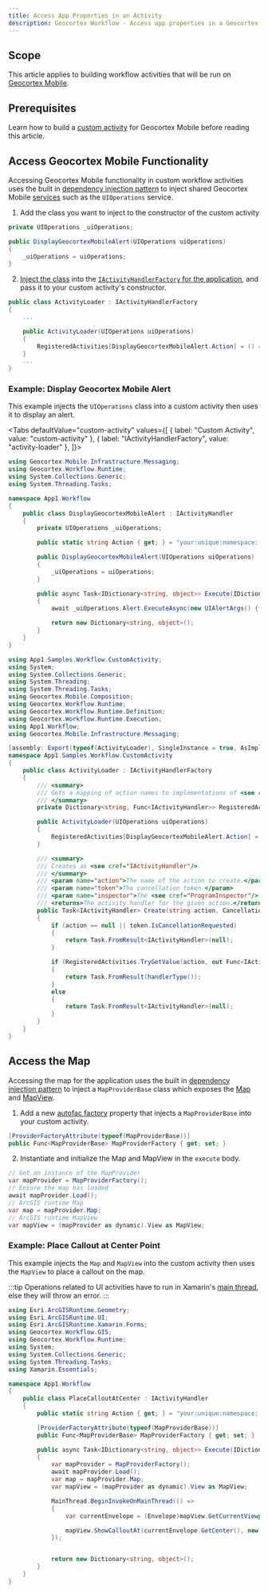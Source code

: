 ```yaml
---
title: Access App Properties in an Activity
description: Geocortex Workflow - Access app properties in a Geocortex Mobile workflow activity
---
```



## Scope

This article applies to building workflow activities that will be run on [Geocortex Mobile](https://www.geocortex.com/products/gxm/).

## Prerequisites

<MobilePrereqs />

Learn how to build a [custom activity](usecases-mobile-implement-custom-activity.mdx) for Geocortex Mobile before reading this article.

## Access Geocortex Mobile Functionality

Accessing Geocortex Mobile functionality in custom workflow activities uses the built in [dependency injection pattern](../mobile/sdk-dependency-injection.mdx) to inject shared Geocortex Mobile [services](../mobile/concepts-components-services.mdx) such as the `UIOperations` service.

1. Add the class you want to inject to the constructor of the custom activity

```csharp
private UIOperations _uiOperations;

public DisplayGeocortexMobileAlert(UIOperations uiOperations)
{
    _uiOperations = uiOperations;
}
```

2. [Inject the class](../mobile/sdk-dependency-injection.mdx) into the [`IActivityHandlerFactory` for the application](usecases-mobile-implement-custom-activity.mdx#register-the-activity-with-the-iactivityhandlerfactory), and pass it to your custom activity's constructor.

```csharp
public class ActivityLoader : IActivityHandlerFactory
{
    ...

    public ActivityLoader(UIOperations uiOperations)
    {
        RegisteredActivities[DisplayGeocortexMobileAlert.Action] = () => new DisplayGeocortexMobileAlert(uiOperations);
    }
    ...
}
```

### Example: Display Geocortex Mobile Alert

This example injects the `UIOperations` class into a custom activity then uses it to display an alert.

<Tabs
  defaultValue="custom-activity"
  values={[
    { label: "Custom Activity", value: "custom-activity" },
    { label: "IActivityHandlerFactory", value: "activity-loader" },
  ]}>
<TabItem value="custom-activity">

```csharp
using Geocortex.Mobile.Infrastructure.Messaging;
using Geocortex.Workflow.Runtime;
using System.Collections.Generic;
using System.Threading.Tasks;

namespace App1.Workflow
{
    public class DisplayGeocortexMobileAlert : IActivityHandler
    {
        private UIOperations _uiOperations;

        public static string Action { get; } = "your:unique:namespace::DisplayGeocortexMobileAlert";

        public DisplayGeocortexMobileAlert(UIOperations uiOperations)
        {
            _uiOperations = uiOperations;
        }

        public async Task<IDictionary<string, object>> Execute(IDictionary<string, object> inputs, IActivityContext context)
        {
            await _uiOperations.Alert.ExecuteAsync(new UIAlertArgs() { Title = "It's dangerous to go alone.", Message = "Take this!", ButtonText = "*take sword*" });

            return new Dictionary<string, object>();
        }
    }
}
```

</TabItem>
<TabItem value="activity-loader">

```csharp
using App1.Samples.Workflow.CustomActivity;
using System;
using System.Collections.Generic;
using System.Threading;
using System.Threading.Tasks;
using Geocortex.Mobile.Composition;
using Geocortex.Workflow.Runtime;
using Geocortex.Workflow.Runtime.Definition;
using Geocortex.Workflow.Runtime.Execution;
using App1.Workflow;
using Geocortex.Mobile.Infrastructure.Messaging;

[assembly: Export(typeof(ActivityLoader), SingleInstance = true, AsImplementedInterfaces = true)]
namespace App1.Samples.Workflow.CustomActivity
{
    public class ActivityLoader : IActivityHandlerFactory
    {
        /// <summary>
        /// Gets a mapping of action names to implementations of <see cref="IActivityHandler"/>s.
        /// </summary>
        private Dictionary<string, Func<IActivityHandler>> RegisteredActivities { get; } = new Dictionary<string, Func<IActivityHandler>>();

        public ActivityLoader(UIOperations uiOperations)
        {
            RegisteredActivities[DisplayGeocortexMobileAlert.Action] = () => new DisplayGeocortexMobileAlert(uiOperations);
        }

        /// <summary>
        /// Creates an <see cref="IActivityHandler"/>.
        /// </summary>
        /// <param name="action">The name of the action to create.</param>
        /// <param name="token">The cancellation token.</param>
        /// <param name="inspector">The <see cref="ProgramInspector"/> for the program.</param>
        /// <returns>The activity handler for the given action.</returns>
        public Task<IActivityHandler> Create(string action, CancellationToken token, ProgramInspector inspector = null)
        {
            if (action == null || token.IsCancellationRequested)
            {
                return Task.FromResult<IActivityHandler>(null);
            }

            if (RegisteredActivities.TryGetValue(action, out Func<IActivityHandler> handlerType))
            {
                return Task.FromResult(handlerType());
            }
            else
            {
                return Task.FromResult<IActivityHandler>(null);
            }
        }
    }
}
```

</TabItem>
</Tabs>

## Access the Map

Accessing the map for the application uses the built in [dependency injection pattern](../mobile/sdk-dependency-injection.mdx) to inject a `MapProviderBase` class which exposes the [Map](https://developers.arcgis.com/net/latest/uwp/api-reference/html/T_Esri_ArcGISRuntime_Mapping_Map.htm) and [MapView](https://developers.arcgis.com/net/latest/uwp/api-reference/html/T_Esri_ArcGISRuntime_UI_Controls_MapView.htm).

1. Add a new [autofac factory](https://autofaccn.readthedocs.io/en/latest/resolve/relationships.html#dynamic-instantiation-func-b) property that injects a `MapProviderBase` into your custom activity.

```csharp
[ProviderFactoryAttribute(typeof(MapProviderBase))]
public Func<MapProviderBase> MapProviderFactory { get; set; }
```

2. Instantiate and initialize the Map and MapView in the `execute` body.

```csharp
// Get an instance of the MapProvider
var mapProvider = MapProviderFactory();
// Ensure the map has loaded
await mapProvider.Load();
// ArcGIS runtime Map
var map = mapProvider.Map;
// ArcGIS runtime MapView
var mapView = (mapProvider as dynamic).View as MapView;
```

### Example: Place Callout at Center Point

This example injects the `Map` and `MapView` into the custom activity then uses the `MapView` to place a callout on the map.

:::tip
Operations related to UI activities have to run in Xamarin's [main thread](https://docs.microsoft.com/en-us/xamarin/essentials/main-thread), else they will throw an error.
:::

```csharp
using Esri.ArcGISRuntime.Geometry;
using Esri.ArcGISRuntime.UI;
using Esri.ArcGISRuntime.Xamarin.Forms;
using Geocortex.Workflow.GIS;
using Geocortex.Workflow.Runtime;
using System;
using System.Collections.Generic;
using System.Threading.Tasks;
using Xamarin.Essentials;

namespace App1.Workflow
{
    public class PlaceCalloutAtCenter : IActivityHandler
    {
        public static string Action { get; } = "your:unique:namespace::PlaceCalloutAtCenter";

        [ProviderFactoryAttribute(typeof(MapProviderBase))]
        public Func<MapProviderBase> MapProviderFactory { get; set; }

        public async Task<IDictionary<string, object>> Execute(IDictionary<string, object> inputs, IActivityContext context)
        {
            var mapProvider = MapProviderFactory();
            await mapProvider.Load();
            var map = mapProvider.Map;
            var mapView = (mapProvider as dynamic).View as MapView;

            MainThread.BeginInvokeOnMainThread(() =>
            {
                var currentEnvelope = (Envelope)mapView.GetCurrentViewpoint(Esri.ArcGISRuntime.Mapping.ViewpointType.BoundingGeometry).TargetGeometry;

                mapView.ShowCalloutAt(currentEnvelope.GetCenter(), new CalloutDefinition("Hey!", "Listen!"));
            });


            return new Dictionary<string, object>();
        }
    }
}
```
